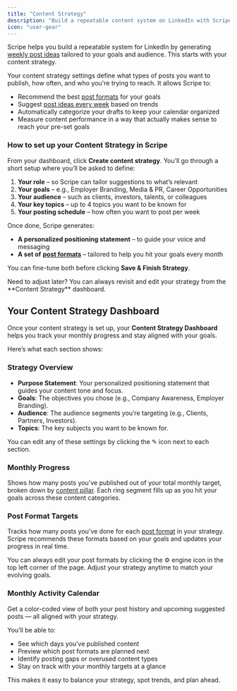 ```yaml
---
title: "Content Strategy"
description: "Build a repeatable content system on LinkedIn with Scripe’s strategy dashboard."
icon: "user-gear"
---
```


Scripe helps you build a repeatable system for LinkedIn by generating [weekly post ideas](/multiple-posts/ai-powered) tailored to your goals and audience. This starts with your content strategy.

Your content strategy settings define what types of posts you want to publish, how often, and who you're trying to reach. It allows Scripe to:

- Recommend the best [post formats](/content-strategy/content-formats) for your goals
- Suggest [post ideas every week](/multiple-posts/ai-powered) based on trends
- Automatically categorize your drafts to keep your calendar organized
- Measure content performance in a way that actually makes sense to reach your pre-set goals

### How to set up your Content Strategy in Scripe

From your dashboard, click **Create content strategy**. You’ll go through a short setup where you’ll be asked to define:

1. **Your role** – so Scripe can tailor suggestions to what’s relevant
2. **Your goals** – e.g., Employer Branding, Media & PR, Career Opportunities
3. **Your audience** – such as clients, investors, talents, or colleagues
4. **Your key topics** – up to 4 topics you want to be known for
5. **Your posting schedule** – how often you want to post per week

Once done, Scripe generates:

- **A personalized positioning statement** – to guide your voice and messaging
- **A set of** [**post formats**](/content-strategy/content-formats) – tailored to help you hit your goals every month

You can fine-tune both before clicking **Save & Finish Strategy**.

<Tip>
  Need to adjust later? You can always revisit and edit your strategy from the **Content Strategy** dashboard.
</Tip>

## Your Content Strategy Dashboard

Once your content strategy is set up, your **Content Strategy Dashboard** helps you track your monthly progress and stay aligned with your goals.

Here’s what each section shows:

### Strategy Overview

- **Purpose Statement**: Your personalized positioning statement that guides your content tone and focus.
- **Goals**: The objectives you chose (e.g., Company Awareness, Employer Branding).
- **Audience**: The audience segments you’re targeting (e.g., Clients, Partners, Investors).
- **Topics**: The key subjects you want to be known for.

You can edit any of these settings by clicking the ✎ icon next to each section.

### Monthly Progress 

Shows how many posts you’ve published out of your total monthly target, broken down by [content pillar](/content-strategy/content-formats). Each ring segment fills up as you hit your goals across these content categories.

### Post Format Targets

Tracks how many posts you’ve done for each [post format](/content-strategy/content-formats) in your strategy. Scripe recommends these formats based on your goals and updates your progress in real time.

<Info>
  You can always edit your post formats by clicking the ⚙️ engine icon in the top left corner of the page. Adjust your strategy anytime to match your evolving goals.
</Info>

### Monthly Activity Calendar

Get a color-coded view of both your post history and upcoming suggested posts — all aligned with your strategy.

You’ll be able to:

- See which days you’ve published content
- Preview which post formats are planned next
- Identify posting gaps or overused content types
- Stay on track with your monthly targets at a glance

This makes it easy to balance your strategy, spot trends, and plan ahead.